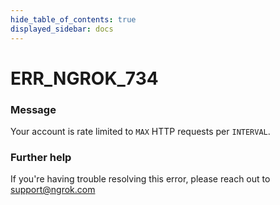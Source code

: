 ```yaml
---
hide_table_of_contents: true
displayed_sidebar: docs
---
```



# ERR_NGROK_734

### Message

Your account is rate limited to `MAX` HTTP requests per `INTERVAL`.

### Further help

If you're having trouble resolving this error, please reach out to [support@ngrok.com](mailto:support@ngrok.com?subject=Help%20with%20ERR_NGROK_734)

<ErrorDetails error="err_ngrok_734" />
